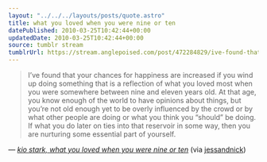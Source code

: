 ```yaml
---
layout: "../../../layouts/posts/quote.astro"
title: what you loved when you were nine or ten
datePublished: 2010-03-25T10:42:44+00:00
updatedDate: 2010-03-25T10:42:44+00:00
source: tumblr stream
tumblrUrl: https://stream.anglepoised.com/post/472284829/ive-found-that-your-chances-for-happiness-are
---
```


> I’ve found that your chances for happiness are increased if you wind up doing something that is a reflection of what you loved most when you were somewhere between nine and eleven years old. At that age, you know enough of the world to have opinions about things, but you’re not old enough yet to be overly influenced by the crowd or by what other people are doing or what you think you “should” be doing. If what you do later on ties into that reservoir in some way, then you are nurturing some essential part of yourself.

— <cite>[kio stark, _what you loved when you were nine or ten_](https://fencedlot.wordpress.com/2010/03/24/what-you-loved-when-you-were-nine-or-ten/)</cite> (via <a href="http://tumblr.nickandjess.co.uk/">jessandnick</a>)
